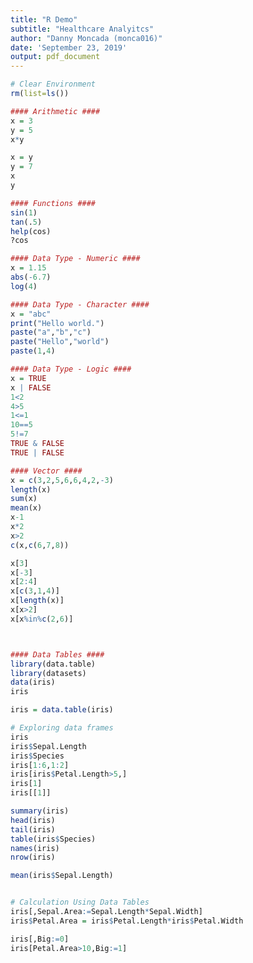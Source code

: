 ```yaml
---
title: "R Demo"
subtitle: "Healthcare Analyitcs"
author: "Danny Moncada (monca016)"
date: 'September 23, 2019'
output: pdf_document
---
```


```r
# Clear Environment
rm(list=ls())

#### Arithmetic ####
x = 3
y = 5
x*y

x = y
y = 7
x
y

#### Functions ####
sin(1)
tan(.5)
help(cos)
?cos

#### Data Type - Numeric ####
x = 1.15
abs(-6.7)
log(4)

#### Data Type - Character ####
x = "abc"
print("Hello world.")
paste("a","b","c")
paste("Hello","world")
paste(1,4)

#### Data Type - Logic ####
x = TRUE
x | FALSE
1<2
4>5
1<=1
10==5
5!=7
TRUE & FALSE 
TRUE | FALSE

#### Vector ####
x = c(3,2,5,6,6,4,2,-3)
length(x)
sum(x)
mean(x)
x-1
x*2
x>2
c(x,c(6,7,8))

x[3]
x[-3]
x[2:4]
x[c(3,1,4)]
x[length(x)]
x[x>2]
x[x%in%c(2,6)]



#### Data Tables ####
library(data.table)
library(datasets)
data(iris)
iris

iris = data.table(iris)

# Exploring data frames
iris
iris$Sepal.Length
iris$Species
iris[1:6,1:2]
iris[iris$Petal.Length>5,]
iris[1]
iris[[1]]

summary(iris)
head(iris)
tail(iris)
table(iris$Species)
names(iris)
nrow(iris)

mean(iris$Sepal.Length)


# Calculation Using Data Tables
iris[,Sepal.Area:=Sepal.Length*Sepal.Width]
iris$Petal.Area = iris$Petal.Length*iris$Petal.Width

iris[,Big:=0]
iris[Petal.Area>10,Big:=1]
```